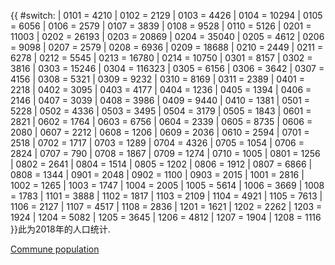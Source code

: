 {{ #switch: {{{LAU2}}}
|	0101	=	4210	 <!-- Dippach -->
|	0102	=	2129	 <!-- Garnich -->
|	0103	=	4426	 <!-- Habscht -->
|	0104	=	10294	 <!-- Käerjeng -->
|	0105	=	6056	 <!-- Kehlen -->
|	0106	=	2579	 <!-- Koerich -->
|	0107	=	3839	 <!-- Kopstal -->
|	0108	=	9528	 <!-- Mamer -->
|	0110	=	5126	 <!-- Steinfort -->
|	0201	=	11003	 <!-- Bettembourg -->
|	0202	=	26193	 <!-- Differdange -->
|	0203	=	20869	 <!-- Dudelange -->
|	0204	=	35040	 <!-- Esch-sur-Alzette -->
|	0205	=	4612	 <!-- Frisange -->
|	0206	=	9098	 <!-- Kayl -->
|	0207	=	2579	 <!-- Leudelange -->
|	0208	=	6936	 <!-- Mondercange -->
|	0209	=	18688	 <!-- Pétange -->
|	0210	=	2449	 <!-- Reckange-sur-Mess -->
|	0211	=	6278	 <!-- Roeser -->
|	0212	=	5545	 <!-- Rumelange -->
|	0213	=	16780	 <!-- Sanem -->
|	0214	=	10750	 <!-- Schifflange -->
|	0301	=	8157	 <!-- Bertrange -->
|	0302	=	3816	 <!-- Contern -->
|	0303	=	15246	 <!-- Hesperange -->
|	0304	=	116323	 <!-- Luxembourg-Ville -->
|	0305	=	6156	 <!-- Niederanven -->
|	0306	=	3642	 <!-- Sandweiler -->
|	0307	=	4156	 <!-- Schuttrange -->
|	0308	=	5321	 <!-- Steinsel -->
|	0309	=	9232	 <!-- Strassen -->
|	0310	=	8169	 <!-- Walferdange -->
|	0311	=	2389	 <!-- Weiler-la-Tour -->
|	0401	=	2218	 <!-- Colmar-Berg -->
|	0402	=	3095	 <!-- Bissen -->
|	0403	=	4177	 <!-- Helperknapp --> 
|	0404	=	1236	 <!-- Fischbach -->
|	0405	=	1394	 <!-- Heffingen -->
|	0406	=	2146	 <!-- Larochette -->
|	0407	=	3039	 <!-- Lintgen -->
|	0408	=	3986	 <!-- Lorentzweiler -->
|	0409	=	9440	 <!-- Mersch -->
|	0410	=	1381	 <!-- Nommern -->
|	0501	=	5228	 <!-- Clervaux -->
|	0502	=	4336	 <!-- Wincrange -->
|	0503	=	3495	 <!-- Parc Hosingen -->
|	0504	=	3179	 <!-- Troisvierges -->
|	0505	=	1843	 <!-- Weiswampach -->
|	0601	=	2821	 <!-- Bettendorf -->
|	0602	=	1764	 <!-- Bourscheid -->
|	0603	=	6756	 <!-- Diekirch -->
|	0604	=	2339	 <!-- Erpeldange-sur-Sûre -->
|	0605	=	8735	 <!-- Ettelbruck -->
|	0606	=	2080	 <!-- Feulen -->
|	0607	=	2212	 <!-- Mertzig -->
|	0608	=	1206	 <!-- Reisdorf -->
|	0609	=	2036	 <!-- Schieren -->
|	0610	=	2594	 <!-- Vallée de l'Ernz -->
|	0701	=	2518	 <!-- Beckerich -->
|	0702	=	1717	 <!-- Preizerdaul -->
|	0703	=	1289	 <!-- Ell -->
|	0704	=	4326	 <!-- Rambrouch -->
|	0705	=	1054	 <!-- Grosbous -->
|	0706	=	2824	 <!-- Redange -->
|	0707	=	790	 <!-- Saeul -->
|	0708	=	1867	 <!-- Useldange -->
|	0709	=	1274	 <!-- Vichten -->
|	0710	=	1005	 <!-- Wahl -->
|	0801	=	1256	 <!-- Boulaide -->
|	0802	=	2641	 <!-- Esch-sur-Sûre -->
|	0804	=	1514	 <!-- Goesdorf -->
|	0805	=	1202	 <!-- Kiischpelt -->
|	0806	=	1912	 <!-- Lac de la Haute-Sûre -->
|	0807	=	6866	 <!-- Wiltz -->
|	0808	=	1344	 <!-- Winseler -->
|	0901	=	2048	 <!-- Tandel -->
|	0902	=	1100	 <!-- Putscheid -->
|	0903	=	2015	 <!-- Vianden -->
|	1001	=	2816	 <!-- Beaufort -->
|	1002	=	1265	 <!-- Bech -->
|	1003	=	1747	 <!-- Berdorf -->
|	1004	=	2005	 <!-- Consdorf -->
|	1005	=	5614	 <!-- Echternach -->
|	1006	=	3669	 <!-- Rosport-Mompach -->
|	1008	=	1783	 <!-- Waldbillig -->
|	1101	=	3888	 <!-- Betzdorf -->
|	1102	=	1817	 <!-- Biwer -->
|	1103	=	2109	 <!-- Flaxweiler -->
|	1104	=	4921	 <!-- Grevenmacher -->
|	1105	=	7613	 <!-- Junglinster -->
|	1106	=	2127	 <!-- Manternach -->
|	1107	=	4517	 <!-- Mertert -->
|	1108	=	2836	 <!-- Wormeldange -->
|	1201	=	1621	 <!-- Bous -->
|	1202	=	2262	 <!-- Dalheim -->
|	1203	=	1924	 <!-- Lenningen -->
|	1204	=	5082	 <!-- Mondorf-les-Bains -->
|	1205	=	3645	 <!-- Remich -->
|	1206	=	4812	 <!-- Schengen -->
|	1207	=	1904	 <!-- Stadtbredimus -->
|	1208	=	1116	 <!-- Waldbredimus -->
}}<noinclude>此为2018年的人口统计. [[Category:使用了分析程序的模板|{{PAGENAME}}]][[Category:Templates for Luxembourg division lookups|Commune population]]</noinclude>